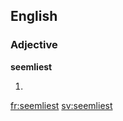 ==English==

===Adjective===
'''seemliest'''

# {{en-superlative of|seemly}}

[[fr:seemliest]]
[[sv:seemliest]]